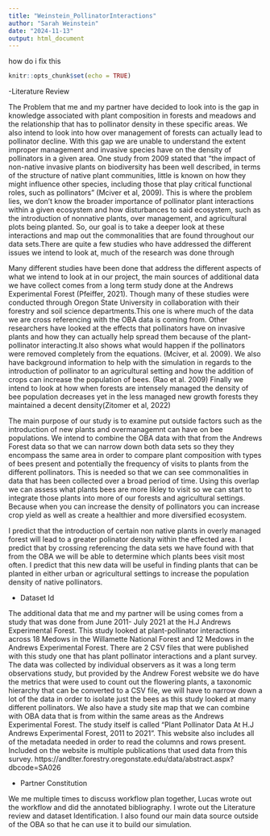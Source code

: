 ```yaml
---
title: "Weinstein_PollinatorInteractions"
author: "Sarah Weinstein"
date: "2024-11-13"
output: html_document
---
```

 how do i fix this 
```r
knitr::opts_chunk$set(echo = TRUE)
```

-Literature Review

The Problem that me and my partner have decided to look into is the gap in  
knowledge associated with plant composition in forests and 
meadows and the relationship that has to pollinator density in these 
specific areas. We also intend to look into how over management of 
forests can actually lead to pollinator decline. With this gap we are 
unable to understand the extent improper management and invasive species
have on the density of pollinators in a given area. One study from 2009 
stated that “the impact of non-native invasive plants on biodiversity has been well described, in terms of the structure of native plant communities, little is known on how they might influence other species, including those that play critical functional roles, such as pollinators” (Mciver et al, 2009). This is where the problem lies, we don’t know the broader importance of pollinator plant interactions within a given
ecosystem and how disturbances to said ecosystem, such as the introduction of nonnative plants, over management, and agricultural plots being planted. So, our goal is to take a deeper look at these interactions and map out the commonalities that are found throughout our data sets.There are quite a few  studies who have addressed the different issues we intend to look at, much of the research was done through

Many different studies have been done that address the different aspects of what we intend to look at in our project, the main sources of additional data we have collect comes from a long term study done at the Andrews Experimental Forest (Pfeiffer, 2021). Though many of these studies were conducted through Oregon State University in collaboration with their forestry and soil science departments.This one is where much of the data we are cross referencing with the OBA data is coming from. Other researchers have looked at the effects that pollinators have on invasive plants and how they can actually help spread them because of the plant- pollinator interacting.It also shows what would happen if the pollinators were removed completely from the equations. (Mciver, et al. 2009). We also have background information to help with the simulation in regards to the introduction of pollinator to an agricultural setting and how the addition of crops can increase the population of bees. (Rao et al. 2009) Finally we intend to look at how when forests are intensely managed the density of bee population decreases yet in the less managed new growth forests they maintained a decent density(Zitomer et al, 2022)

The main purpose of our study is to examine put outside factors such as the introduction of new plants and overmanagemnt can have on bee populations. We intend to combine the OBA data with that from the Andrews Forest data so that we can narrow down both data sets so they they encompass the same area in order to compare plant composition with types of bees present and potentially the frequency of visits to plants from the different pollinators. This is needed so that we can see commonalities in data that has been collected over a broad period of time. Using this overlap we can assess what plants bees are more likley to visit so we can start to integrate those plants into more of our forests and agricultural settings. Because when you can increase the density of pollinators you can increase crop yield as well as create a healthier and more diversified ecosystem. 

I predict that the introduction of certain non native plants in overly managed forest will lead to a greater polinator density within the effected area. I predict that by crossing referencing the data sets we have found with that from the OBA we will be able to determine which plants bees visit most often. I predict that this new data will be useful in finding plants that can be planted in either urban or agricultural settings to increase the population density of native pollinators.

- Dataset Id

The additional data that me and my partner will be using comes from a study that was done from June 2011- July 2021 at the H.J Andrews Experimental Forest. This study looked at plant-pollinator interactions across 18 Medows in the Willamette National Forest and 12 Medows in the Andrews Experimental Forest. There are 2 CSV files that were published with this study one that has plant pollinator interactions and a plant survey. The data was collected by individual observers as it was a long term observations study, but provided by the Andrew Forest website we do have the metrics that were used to count out the flowering plants, a taxonomic hierarchy that can be converted to a CSV file, we will have to narrow down a lot of the data in order to isolate just the bees as this study looked at many different pollinators. We also have a study site map that we can combine with OBA data that is from within the same areas as the Andrews Experimental Forest.  The study itself is called “Plant Pollinator Data At H.J Andrews Experimental Forest, 2011 to 2021”. This website also includes all of the metadata needed in order to read the columns and rows present. Included on the website is multiple publications that used data from this survey. 
https://andlter.forestry.oregonstate.edu/data/abstract.aspx?dbcode=SA026 

- Partner Constitution

We me multiple times to discuss workflow plan together, Lucas wrote out the workflow and did the annotated bibliography. I wrote out the Literature review and dataset Identification. I also found our main data source outside of the OBA so that he can use it to build our simulation. 
